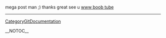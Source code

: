 mega post man ;) thanks great see u <a href=" http://vancouver-webpages.com/diveBC/stores/boobtube655.shtml ">www boob tube</a>
----
[[CategoryGitDocumentation]]

__NOTOC__